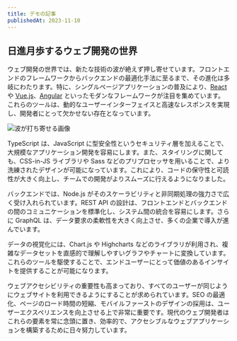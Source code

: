 ```yaml
---
title: デモの記事
publishedAt: 2023-11-10
---
```


## 日進月歩するウェブ開発の世界

ウェブ開発の世界では、新たな技術の波が絶えず押し寄せています。フロントエンドのフレームワークからバックエンドの最適化手法に至るまで、その進化は多岐にわたります。特に、シングルページアプリケーションの普及により、[React](https://react.dev/) や [Vue.js](https://vuejs.org/)、[Angular](https://angular.io/) といったモダンなフレームワークが注目を集めています。これらのツールは、動的なユーザーインターフェイスと高速なレスポンスを実現し、開発者にとって欠かせない存在となっています。

![波が打ち寄せる画像](./example.jpg)

TypeScript は、JavaScript に型安全性というセキュリティ層を加えることで、大規模なアプリケーション開発を容易にします。また、スタイリングに関しても、CSS-in-JS ライブラリや Sass などのプリプロセッサを用いることで、より洗練されたデザインが可能になっています。これにより、コードの保守性と可読性が大きく向上し、チームでの開発がよりスムーズに行えるようになりました。

バックエンドでは、Node.js がそのスケーラビリティと非同期処理の強力さで広く受け入れられています。REST API の設計は、フロントエンドとバックエンドの間のコミュニケーションを標準化し、システム間の統合を容易にします。さらに GraphQL は、データ要求の柔軟性を大きく向上させ、多くの企業で導入が進んでいます。

データの視覚化には、Chart.js や Highcharts などのライブラリが利用され、複雑なデータセットを直感的で理解しやすいグラフやチャートに変換しています。これらのツールを駆使することで、エンドユーザーにとって価値のあるインサイトを提供することが可能になります。

ウェブアクセシビリティの重要性も高まっており、すべてのユーザーが同じようにウェブサイトを利用できるようにすることが求められています。SEO の最適化、ページのロード時間の短縮、モバイルファーストのデザインの採用は、ユーザーエクスペリエンスを向上させる上で非常に重要です。現代のウェブ開発者はこれらの要素を常に念頭に置き、効率的で、アクセシブルなウェブアプリケーションを構築するために日々努力しています。
